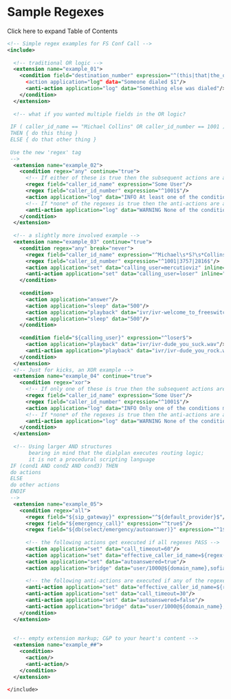 
# Sample Regexes 

 

Click here to expand Table of Contents

  
```xml
<!-- Simple regex examples for FS Conf Call -->
<include>
 
  <!-- traditional OR logic -->
  <extension name="example_01">
    <condition field="destination_number" expression="^(this|that|the_other)$>
      <action application="log" data="Someone dialed $1"/>
      <anti-action application="log" data="Something else was dialed"/>
    </condition>
  </extension>
 
  <!-- what if you wanted multiple fields in the OR logic? 
 
 IF ( caller_id_name == "Michael Collins" OR caller_id_number == 1001 ) 
 THEN { do this thing } 
 ELSE { do that other thing } 
 
 Use the new 'regex' tag 
 -->
  <extension name="example_02">
    <condition regex="any" continue="true">
      <!-- If either of these is true then the subsequent actions are added to execute list -->
      <regex field="caller_id_name" expression="Some User"/>
      <regex field="caller_id_number" expression="^1001$"/>
      <action application="log" data="INFO At least one of the conditions matched!"/>
      <!-- If *none* of the regexes is true then the anti-actions are added to the execute list -->
      <anti-action application="log" data="WARNING None of the conditions matched!"/>>                                                                          
    </condition>
  </extension>
 
  <!-- a slightly more involved example -->
  <extension name="example_03" continue="true">
    <condition regex="any" break="never">
      <regex field="caller_id_name" expression="^Michael\s*S?\s*Collins"/>
      <regex field="caller_id_number" expression="^1001|3757|2816$"/>
      <action application="set" data="calling_user=mercutioviz" inline="true"/>
      <anti-action application="set" data="calling_user=loser" inline="true"/>
    </condition>
 
    <condition>
      <action application="answer"/>
      <action application="sleep" data="500"/>
      <action application="playback" data="ivr/ivr-welcome_to_freeswitch.wav"/>
      <action application="sleep" data="500"/>
    </condition>
 
    <condition field="${calling_user}" expression="^loser$">
      <action application="playback" data="ivr/ivr-dude_you_suck.wav"/>
      <anti-action application="playback" data="ivr/ivr-dude_you_rock.wav"/>
    </condition>
  </extension>
  <!-- Just for kicks, an XOR example -->
  <extension name="example_04" continue="true">
    <condition regex="xor">
      <!-- If only one of these is true then the subsequent actions are added to execute list -->
      <regex field="caller_id_name" expression="Some User"/>
      <regex field="caller_id_number" expression="^1001$"/>
      <action application="log" data="INFO Only one of the conditions matched!"/>
      <!-- If *none* of the regexes is true then the anti-actions are added to the execute list -->
      <anti-action application="log" data="WARNING None of the conditions matched!"/>
    </condition>
  </extension>
 
  <!-- Using larger AND structures 
       bearing in mind that the dialplan executes routing logic; 
       it is not a procedural scripting language 
 IF (cond1 AND cond2 AND cond3) THEN 
 do actions 
 ELSE 
 do other actions 
 ENDIF 
 -->
  <extension name="example_05">
    <condition regex="all">
      <regex field="${sip_gateway}" expression="^${default_provider}$"/>
      <regex field="${emergency_call}" expression="^true$"/>
      <regex field="${db(select/emergency/autoanswer)}" expression="^1$"/>
 
      <!-- the following actions get executed if all regexes PASS -->
      <action application="set" data="call_timeout=60"/>
      <action application="set" data="effective_caller_id_name=${regex(${caller_id_name}|^Emerg(_.*)$|Auto%1)}"/>
      <action application="set" data="autoanswered=true"/>
      <action application="bridge" data="user/1000@${domain_name},sofia/gateway/1006_7217/${mobile_number}"/>
 
      <!-- the following anti-actions are executed if any of the regexes FAIL -->
      <anti-action application="set" data="effective_caller_id_name=${regex(${caller_id_name}|^Emerg(_.*)$|NotAuto%1)}"/>
      <anti-action application="set" data="call_timeout=30"/>
      <anti-action application="set" data="autoanswered=false"/>
      <anti-action application="bridge" data="user/1000@${domain_name},sofia/gateway/1006_7217/${mobile_number}"/>
    </condition>
  </extension>
 
 
  <!-- empty extension markup; C&P to your heart's content -->
  <extension name="example_##">
    <condition>
      <action/>
      <anti-action/>
    </condition>
  </extension>
 
</include>
```


